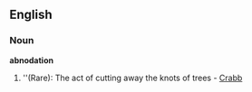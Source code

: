 ==English==

===Noun===
'''abnodation'''

#''(Rare): The act of cutting away the knots of trees - [[Crabb]]